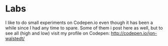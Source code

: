 
<Layout title="Labs | Jon Wålstedt">

# Labs

I like to do small experiments on Codepen.io even though it has been a while since I had any time to spare. Some of them i post here as well, but to see all (high and low) visit my profile on Codepen: http://codepen.io/jon-walstedt/

</Layout>

